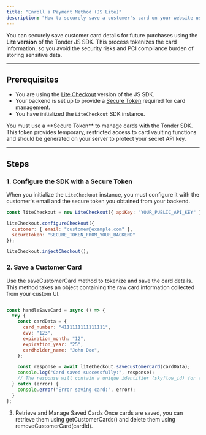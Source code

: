 ```yaml
---
title: "Enroll a Payment Method (JS Lite)"
description: "How to securely save a customer's card on your website using the JS Lite SDK."
---
```


You can securely save customer card details for future purchases using the **Lite version** of the Tonder JS SDK. This process tokenizes the card information, so you avoid the security risks and PCI compliance burden of storing sensitive data.

---

## Prerequisites

-   You are using the [Lite Checkout](/sdk-integration/web/js-lite/make-a-payment) version of the JS SDK.
-   Your backend is set up to provide a [Secure Token](/sdk-integration/web/js-lite/make-a-payment) required for card management.
-   You have initialized the `LiteCheckout` SDK instance.

<Warning>
You must use a **Secure Token** to manage cards with the Tonder SDK. This token provides temporary, restricted access to card vaulting functions and should be generated on your server to protect your secret API key.
</Warning>

---

## Steps

### 1. Configure the SDK with a Secure Token

When you initialize the `LiteCheckout` instance, you must configure it with the customer's email and the secure token you obtained from your backend.

```javascript
const liteCheckout = new LiteCheckout({ apiKey: "YOUR_PUBLIC_API_KEY" });

liteCheckout.configureCheckout({
  customer: { email: "customer@example.com" },
  secureToken: "SECURE_TOKEN_FROM_YOUR_BACKEND"
});

liteCheckout.injectCheckout();
```

### 2. Save a Customer Card

Use the saveCustomerCard method to tokenize and save the card details. This method takes an object containing the raw card information collected from your custom UI.

```javascript

const handleSaveCard = async () => {
  try {
    const cardData = {
      card_number: "4111111111111111",
      cvv: "123",
      expiration_month: "12",
      expiration_year: "25",
      cardholder_name: "John Doe",
    };

    const response = await liteCheckout.saveCustomerCard(cardData);
    console.log("Card saved successfully:", response);
    // The response will contain a unique identifier (skyflow_id) for the saved card.
  } catch (error) {
    console.error("Error saving card:", error);
  }
};
```

3. Retrieve and Manage Saved Cards
Once cards are saved, you can retrieve them using getCustomerCards() and delete them using removeCustomerCard(cardId).